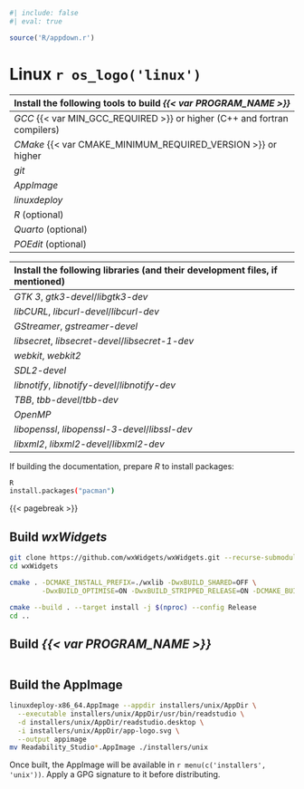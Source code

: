 ```r
#| include: false
#| eval: true

source('R/appdown.r')
```

# Linux `r os_logo('linux')`

| Install the following tools to build *{{< var PROGRAM_NAME >}}* |
| :-- |
| *GCC* {{< var MIN_GCC_REQUIRED >}} or higher (C++ and fortran compilers) |
| *CMake* {{< var CMAKE_MINIMUM_REQUIRED_VERSION >}} or higher |
| *git* |
| *AppImage* |
| *linuxdeploy* |
| *R* (optional) |
| *Quarto* (optional) |
| *POEdit* (optional) |

| Install the following libraries (and their development files, if mentioned) |
| :-- |
| *GTK 3*, *gtk3-devel*/*libgtk3-dev* |
| *libCURL*, *libcurl-devel*/*libcurl-dev* |
| *GStreamer*, *gstreamer-devel* |
| *libsecret*, *libsecret-devel*/*libsecret-1-dev* |
| *webkit*, *webkit2* |
| *SDL2-devel* |
| *libnotify*, *libnotify-devel*/*libnotify-dev* |
| *TBB*, *tbb-devel*/*tbb-dev* |
| *OpenMP* |
| *libopenssl*, *libopenssl-3-devel*/*libssl-dev* |
| *libxml2*, *libxml2-devel*/*libxml2-dev* |

If building the documentation, prepare *R* to install packages:

```.bash
R
install.packages("pacman")
```

{{< pagebreak >}}

## Build *wxWidgets* {-}

```.bash
git clone https://github.com/wxWidgets/wxWidgets.git --recurse-submodules
cd wxWidgets

cmake . -DCMAKE_INSTALL_PREFIX=./wxlib -DwxBUILD_SHARED=OFF \
        -DwxBUILD_OPTIMISE=ON -DwxBUILD_STRIPPED_RELEASE=ON -DCMAKE_BUILD_TYPE=Release

cmake --build . --target install -j $(nproc) --config Release
cd ..
```

## Build *{{< var PROGRAM_NAME >}}* {-}

```.bash
```

## Build the AppImage {-}

```.bash
linuxdeploy-x86_64.AppImage --appdir installers/unix/AppDir \
  --executable installers/unix/AppDir/usr/bin/readstudio \
  -d installers/unix/AppDir/readstudio.desktop \
  -i installers/unix/AppDir/app-logo.svg \
  --output appimage
mv Readability_Studio*.AppImage ./installers/unix
```

Once built, the AppImage will be available in `r menu(c('installers', 'unix'))`.
Apply a GPG signature to it before distributing.
